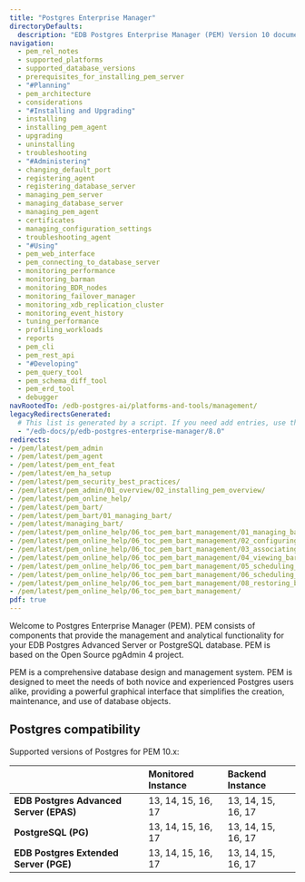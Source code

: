 ```yaml
---
title: "Postgres Enterprise Manager"
directoryDefaults:
  description: "EDB Postgres Enterprise Manager (PEM) Version 10 documentation and release notes. Postgres GUI tool for monitoring and performance optimization."
navigation:
  - pem_rel_notes
  - supported_platforms
  - supported_database_versions
  - prerequisites_for_installing_pem_server
  - "#Planning"
  - pem_architecture
  - considerations
  - "#Installing and Upgrading"
  - installing
  - installing_pem_agent
  - upgrading
  - uninstalling
  - troubleshooting
  - "#Administering"
  - changing_default_port
  - registering_agent
  - registering_database_server
  - managing_pem_server
  - managing_database_server
  - managing_pem_agent
  - certificates
  - managing_configuration_settings
  - troubleshooting_agent
  - "#Using"
  - pem_web_interface
  - pem_connecting_to_database_server
  - monitoring_performance
  - monitoring_barman
  - monitoring_BDR_nodes
  - monitoring_failover_manager
  - monitoring_xdb_replication_cluster
  - monitoring_event_history
  - tuning_performance
  - profiling_workloads
  - reports
  - pem_cli
  - pem_rest_api
  - "#Developing"
  - pem_query_tool
  - pem_schema_diff_tool
  - pem_erd_tool
  - debugger
navRootedTo: /edb-postgres-ai/platforms-and-tools/management/
legacyRedirectsGenerated:
  # This list is generated by a script. If you need add entries, use the `legacyRedirects` key.
  - "/edb-docs/p/edb-postgres-enterprise-manager/8.0"
redirects:
- /pem/latest/pem_admin
- /pem/latest/pem_agent
- /pem/latest/pem_ent_feat
- /pem/latest/em_ha_setup
- /pem/latest/pem_security_best_practices/
- /pem/latest/pem_admin/01_overview/02_installing_pem_overview/
- /pem/latest/pem_online_help/
- /pem/latest/pem_bart/
- /pem/latest/pem_bart/01_managing_bart/
- /pem/latest/managing_bart/
- /pem/latest/pem_online_help/06_toc_pem_bart_management/01_managing_bart_prerequisites/
- /pem/latest/pem_online_help/06_toc_pem_bart_management/02_configuring_bart_server/
- /pem/latest/pem_online_help/06_toc_pem_bart_management/03_associating_bart_server_with_database_server/
- /pem/latest/pem_online_help/06_toc_pem_bart_management/04_viewing_bart_dashboard/
- /pem/latest/pem_online_help/06_toc_pem_bart_management/05_scheduling_bart_backups/
- /pem/latest/pem_online_help/06_toc_pem_bart_management/06_scheduling_bart_obsolete_backups_deletion/
- /pem/latest/pem_online_help/06_toc_pem_bart_management/08_restoring_bart_backups/
- /pem/latest/pem_online_help/06_toc_pem_bart_management/
pdf: true
---
```


Welcome to Postgres Enterprise Manager (PEM). PEM consists of components that provide the management and analytical functionality for your EDB Postgres Advanced Server or PostgreSQL database. PEM is based on the Open Source pgAdmin 4 project.

PEM is a comprehensive database design and management system. PEM is designed to meet the needs of both novice and experienced Postgres users alike, providing a powerful graphical interface that simplifies the creation, maintenance, and use of database objects.

## Postgres compatibility

Supported versions of Postgres for PEM 10.x:

|                                          |**Monitored Instance**      |**Backend Instance**  |
|:-----------------------------------------|:---------------------------|:---------------------|
|**EDB Postgres Advanced Server (EPAS)**   |13, 14, 15, 16, 17          |13, 14, 15, 16, 17    |
|**PostgreSQL (PG)**                       |13, 14, 15, 16, 17          |13, 14, 15, 16, 17    |
|**EDB Postgres Extended Server (PGE)**    |13, 14, 15, 16, 17          |13, 14, 15, 16, 17    |


